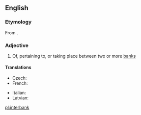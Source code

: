 ==English==

===Etymology===
From {{prefix|inter|bank}}.

===Adjective===
{{en-adj|-}}

# Of, pertaining to, or taking place between two or more [[bank]]s

====Translations====
{{trans-top|of, pertaining to, or taking place between two or more banks}}
* Czech: {{t-|cs|mezibankovní}}
* French: {{t+|fr|interbancaire}}
{{trans-mid}}
* Italian: {{t-|it|interbancario}}
* Latvian: {{t|lv|starpbanku}}
{{trans-bottom}}

[[pl:interbank]]